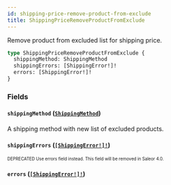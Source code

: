```yaml
---
id: shipping-price-remove-product-from-exclude
title: ShippingPriceRemoveProductFromExclude
---
```


Remove product from excluded list for shipping price.

```graphql
type ShippingPriceRemoveProductFromExclude {
  shippingMethod: ShippingMethod
  shippingErrors: [ShippingError!]!
  errors: [ShippingError!]!
}
```

### Fields

#### `shippingMethod` ([`ShippingMethod`](/developer/api-reference/objects/shipping-method.mdx))

A shipping method with new list of excluded products.

#### `shippingErrors` ([`[ShippingError!]!`](/developer/api-reference/objects/shipping-error.mdx))

<sub><sup><span className="deprecatedTag">DEPRECATED</span> Use errors field instead. This field will be removed in Saleor 4.0.</sup></sub>

#### `errors` ([`[ShippingError!]!`](/developer/api-reference/objects/shipping-error.mdx))
